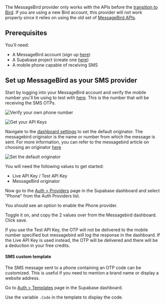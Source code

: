 
<Admonition type="warning">

The MessageBird provider only works with the APIs before the [transition to Bird](https://bird.com/blog/messagebird-is-now-bird). If you are using a new Bird account, this provider will not work properly since it relies on using the old set of [MessageBird APIs](https://developers.messagebird.com/api/sms-messaging/).

</Admonition>

## Prerequisites

You'll need:

- A MessageBird account (sign up [here](https://dashboard.messagebird.com/en/sign-up))
- A Supabase project (create one [here](https://supabase.com/dashboard))
- A mobile phone capable of receiving SMS

<CostWarning />

## Set up MessageBird as your SMS provider

Start by logging into your MessageBird account and verify the mobile number you'll be using to test with [here](https://dashboard.messagebird.com/en/getting-started/sms). This is the number that will be receiving the SMS OTPs.

![Verify your own phone number](/docs/img/guides/auth-messagebird/1.png)

![Get your API Keys](/docs/img/guides/auth-messagebird/2.png)

Navigate to the [dashboard settings](https://dashboard.messagebird.com/en/settings/sms) to set the default originator. The messagebird originator is the name or number from which the message is sent. For more information, you can refer to the messagebird article on choosing an originator [here](https://support.messagebird.com/hc/en-us/articles/115002628665-Choosing-an-originator)

![Set the default originator](/docs/img/guides/auth-messagebird/3.png)

You will need the following values to get started:

- Live API Key / Test API Key
- MessageBird originator

Now go to the [Auth > Providers](https://supabase.com/dashboard/project/_/auth/providers) page in the Supabase dashboard and select "Phone" from the Auth Providers list.

You should see an option to enable the Phone provider.

Toggle it on, and copy the 2 values over from the Messagebird dashboard. Click save.

<Admonition>

If you use the Test API Key, the OTP will not be delivered to the mobile number specified but messagebird will log the response in the dashboard. If the Live API Key is used instead, the OTP will be delivered and there will be a deduction in your free credits.

</Admonition>

#### SMS custom template

The SMS message sent to a phone containing an OTP code can be customized. This is useful if you need to mention a brand name or display a website address.

Go to [Auth > Templates](https://supabase.com/dashboard/project/_/auth/templates) page in the Supabase dashboard.

Use the variable `.Code` in the template to display the code.
